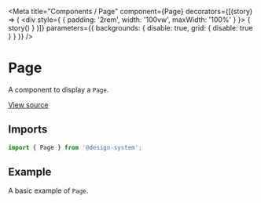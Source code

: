 
<Meta
  title="Components / Page"
  component={Page}
  decorators={[(story) => (
    <div style={ { padding: '2rem', width: '100vw', maxWidth: '100%' } }>
      { story() }
    </div>
  )]}
  parameters={{ backgrounds: { disable: true, grid: { disable: true } } }}
/>

# Page

A component to display a `Page`.

[View source](https://github.com/actarian/design-system/tree/main/src/ui/components/page)

## Imports

```js
import { Page } from '@design-system';
```

## Example

A basic example of `Page`.

<Canvas>
  <Story name="Page">
    <Page></Page>
  </Story>
</Canvas>
